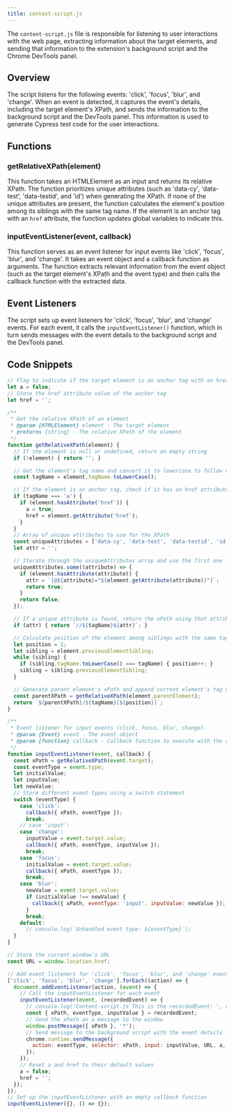 ```yaml
---
title: context-script.js
---
```


The `content-script.js` file is responsible for listening to user interactions with the web page, extracting information about the target elements, and sending that information to the extension's background script and the Chrome DevTools panel.

## Overview
The script listens for the following events: 'click', 'focus', 'blur', and 'change'. When an event is detected, it captures the event's details, including the target element's XPath, and sends the information to the background script and the DevTools panel. This information is used to generate Cypress test code for the user interactions.

## Functions

### getRelativeXPath(element)

This function takes an HTMLElement as an input and returns its relative XPath. The function prioritizes unique attributes (such as 'data-cy', 'data-test', 'data-testid', and 'id') when generating the XPath. If none of the unique attributes are present, the function calculates the element's position among its siblings with the same tag name. If the element is an anchor tag with an `href` attribute, the function updates global variables to indicate this.

### inputEventListener(event, callback)
This function serves as an event listener for input events like 'click', 'focus', 'blur', and 'change'. It takes an event object and a callback function as arguments. The function extracts relevant information from the event object (such as the target element's XPath and the event type) and then calls the callback function with the extracted data.

## Event Listeners
The script sets up event listeners for 'click', 'focus', 'blur', and 'change' events. For each event, it calls the `inputEventListener()` function, which in turn sends messages with the event details to the background script and the DevTools panel.

## Code Snippets
<CodeGroup>

```javascript getRelativeXPath
// Flag to indicate if the target element is an anchor tag with an href attribute
let a = false;
// Store the href attribute value of the anchor tag
let href = '';

/** 
 * Get the relative XPath of an element
 * @param {HTMLElement} element - The target element
 * @returns {string} - The relative XPath of the element
 */
function getRelativeXPath(element) {
  // If the element is null or undefined, return an empty string
  if (!element) { return ''; }

  // Get the element's tag name and convert it to lowercase to follow xPath conventions
  const tagName = element.tagName.toLowerCase();

  // If the element is an anchor tag, check if it has an href attribute and make assignments to global variables
  if (tagName === 'a') {
    if (element.hasAttribute('href')) {
      a = true;
      href = element.getAttribute('href');
    }
  }
  // Array of unique attributes to use for the XPath
  const uniqueAttributes = ['data-cy', 'data-test', 'data-testid', 'id'];
  let attr = '';

  // Iterate through the uniqueAttributes array and use the first one found on the element
  uniqueAttributes.some((attribute) => {
    if (element.hasAttribute(attribute)) {
      attr = `[@${attribute}="${element.getAttribute(attribute)}"]`;
      return true;
    }
    return false;
  });

  // If a unique attribute is found, return the xPath using that attribute
  if (attr) { return `//${tagName}${attr}`; }

  // Calculate position of the element among siblings with the same tag
  let position = 1;
  let sibling = element.previousElementSibling;
  while (sibling) {
    if (sibling.tagName.toLowerCase() === tagName) { position++; }
    sibling = sibling.previousElementSibling;
  }

  // Generate parent element's xPath and append current element's tag name and position
  const parentXPath = getRelativeXPath(element.parentElement);
  return `${parentXPath}/${tagName}[${position}]`;
}
``` 

```javascript inputEventListener
/**
 * Event listener for input events (click, focus, blur, change).
 * @param {Event} event - The event object
 * @param {function} callback - Callback function to execute with the recorded event data
 */
function inputEventListener(event, callback) {
  const xPath = getRelativeXPath(event.target);
  const eventType = event.type;
  let initialValue;
  let inputValue;
  let newValue;
  // Store different event types using a switch statement
  switch (eventType) {
    case 'click':
      callback({ xPath, eventType });
      break;
    // case 'input':
    case 'change':
      inputValue = event.target.value;
      callback({ xPath, eventType, inputValue });
      break;
    case 'focus':
      initialValue = event.target.value;
      callback({ xPath, eventType });
      break;
    case 'blur':
      newValue = event.target.value;
      if (initialValue !== newValue) {
        callback({ xPath, eventType: 'input', inputValue: newValue });
      }
      break;
    default:
      // console.log(`Unhandled event type: ${eventType}`);
  }
}
```

```javascript Event Listeners
// Store the current window's URL
const URL = window.location.href;

// Add event listeners for 'click', 'focus', 'blur', and 'change' events
['click', 'focus', 'blur', 'change'].forEach((action) => {
  document.addEventListener(action, (event) => {
    // Call the inputEventListener for each event
    inputEventListener(event, (recordedEvent) => {
      // console.log('Content-script.js This is the recordedEvent: ', recordedEvent);
      const { xPath, eventType, inputValue } = recordedEvent;
      // Send the xPath as a message to the window
      window.postMessage({ xPath }, '*');
      // Send message to the background script with the event details
      chrome.runtime.sendMessage({
        action: eventType, selector: xPath, input: inputValue, URL, a, href,
      });
    });
    // Reset a and href to their default values
    a = false;
    href = '';
  });
});
// Set up the inputEventListener with an empty callback function
inputEventListener({}, () => {});
```
</CodeGroup>